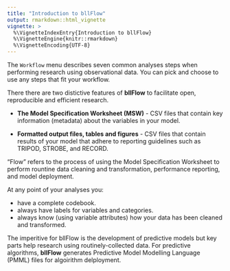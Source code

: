 ```yaml
---
title: "Introduction to bllFlow"
output: rmarkdown::html_vignette
vignette: >
  %\VignetteIndexEntry{Introduction to bllFlow}
  %\VignetteEngine{knitr::rmarkdown}
  %\VignetteEncoding{UTF-8}
---
```

The `Workflow` menu describes seven common analyses steps when performing 
research using observational data. You can pick and choose to use any steps that 
fit your workflow.

There there are two distictive features of **bllFlow** to facilitate open, 
reproducible and efficient research.

- **The Model Specification Worksheet (MSW)** - CSV files that contain key 
information (metadata) about the variables in your model.

- **Formatted output files, tables and figures** - CSV files that contain results of 
your model that adhere to reporting guidelines such as TRIPOD, STROBE, and RECORD.

"Flow" refers to the process of using the Model Specification Worksheet to 
perform rountine data cleaning and transformation, performance reporting, and
model deployment. 

At any point of your analyses you:

- have a complete codebook.
- always have labels for variables and categories.
- always know (using variable attributes) how your data has been cleaned and 
transformed.

The imperitive for bllFlow is the development of predictive 
models but key parts help research using routinely-collected data. For predictive
 algorithms, **bllFlow** generates Predictive Model Modelling Language (PMML) files for algoirithm delployment. 
